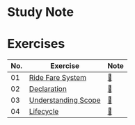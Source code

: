 # Study Note

# Exercises

| No. | Exercise                                                                                                                 | Note                                                                                                           |
| --- | ------------------------------------------------------------------------------------------------------------------------ | -------------------------------------------------------------------------------------------------------------- |
| 01  | [Ride Fare System](https://github.com/navynj/JS-Dive-Study/blob/main/content/guideline/chap01/2_variables/exercise01.mdx) | [🔗](https://github.com/navynj/JS-Dive-Study/blob/main/content/member/tamaki/chap01/2_variables/exercise01.mdx) |
| 02  | [Declaration](https://github.com/navynj/JS-Dive-Study/blob/main/content/guideline/chap01/2_variables/exercise02.mdx)      | [🔗](https://github.com/navynj/JS-Dive-Study/blob/main/content/member/tamaki/chap01/2_variables/exercise02.mdx) |
| 03  | [Understanding Scope](https://github.com/navynj/JS-Dive-Study/blob/main/content/guideline/chap01/1_values/exercise02.mdx) | [🔗](https://github.com/navynj/JS-Dive-Study/blob/main/content/member/tamaki/chap01/2_variables/exercise03.mdx) |
| 04  | [Lifecycle](https://github.com/navynj/JS-Dive-Study/blob/main/content/guideline/chap01/1_values/exercise02.mdx)           | [🔗](https://github.com/navynj/JS-Dive-Study/blob/main/content/member/tamaki/chap01/2_variables/exercise04.mdx) |
